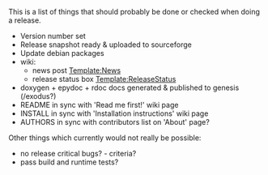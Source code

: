 This is a list of things that should probably be done or checked when doing a release.

* Version number set
* Release snapshot ready & uploaded to sourceforge
* Update debian packages
* wiki:
** news post [[Template:News]]
** release status box [[Template:ReleaseStatus]]
* doxygen + epydoc + rdoc docs generated & published to genesis (/exodus?)
* README in sync with 'Read me first!' wiki page
* INSTALL in sync with 'Installation instructions' wiki page
* AUTHORS in sync with contributors list on 'About' page?

Other things which currently would not really be possible:
* no release critical bugs? - criteria?
* pass build and runtime tests?